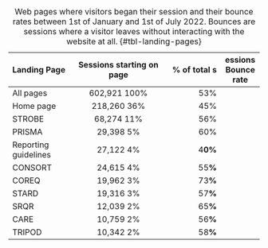 ---------------------------------------------------------------------------------------
Landing Page               Sessions starting on page           \% of total sessions  Bounce rate
---------------------- -------------------------------- ------------------- -------------
All pages              602,921            100%            53%

Home page              218,260            36%             45%

STROBE                 68,274             11%             56%

PRISMA                 29,398             5%              60%

Reporting guidelines   27,122             4%              4**0%**

CONSORT                24,615             4%              55**%**

COREQ                  19,962             3%              73**%**

STARD                  19,316             3%              57**%**

SRQR                   12,039             2%              65**%**

CARE                   10,759             2%              56**%**

TRIPOD                 10,342             2%              58**%**
---------------------------------------------------------------------------------------

: Web pages where visitors began their session and their bounce rates between 1st of January and 1st of July 2022. Bounces are sessions where a visitor leaves without interacting with the website at all. {#tbl-landing-pages}